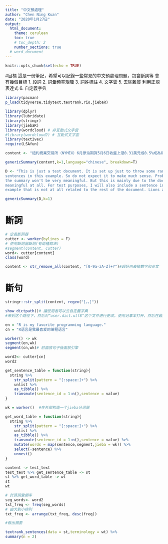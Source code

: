 ```yaml
---
title: "中文預處理"
author: "Chen Ning Kuan"
date: "2020年1月27日"
output: 
  html_document:
    theme: cerulean
    toc: true
    # toc_depth: 2
    number_sections: true
  # word_document
---
```



```r
knitr::opts_chunk$set(echo = TRUE)
```

#目標
這是一份筆記，希望可以記錄一些常見的中文預處理問題，包含斷詞等
會有幾個目標
1. 段詞
2. 詞彙頻率矩陣
3. 詞姓標註
4. 文字雲
5. 去除雜質 利用正規表達式
6. 自定義字典
   
```r
library(pacman)
p_load(tidyverse,tidytext,textrank,rio,jiebaR)
```



```r
library(dplyr)
library(lubridate)
library(stringr)
library(jiebaR)
library(wordcloud) # 非互動式文字雲
#library(wordcloud2) # 互動式文字雲
library(text2vec)
require(LSAfun)
```

```r
content <- "紐約商業交易所（NYMEX）6月原油期貨5月6日收盤上漲0.31美元或0.5%成為每桶62.25美元，因伊朗的局勢升溫，歐洲ICE期貨交易所（ICE Futures Europe）近月布蘭特原油上漲0.39美元或0.6%成為每桶71.24美元。路透社報導，美國正在向中東部署一個航母打擊群和一個轟炸機特遣部隊，美國代理國防部長稱伊朗政權的威脅是可信的。 卡達半島電視台網站5月5日報導，美國本月起取消對8個經濟體（中國、印度、日本、韓國、台灣、土耳其、義大利和希臘）購買伊朗石油的豁免，相比去年11月美國對伊朗石油出口實施制裁的時候允許這些國家在6個月內繼續購買以避免過度影響油價，顯然美國認為如今油市已經有足夠的供應。美國國務卿蓬佩奧（Mike Pompeo）表示，美國已經與主要產油國家進行溝通，希望確保油市的供應充足；加上美國國內的產油也在持續增長，這令美國有信心油市的供應不會匱乏。 不過，實際局勢可能未必如美國所想。目前有多個產油國家內政動盪並影響產量，包括阿爾及利亞、安哥拉、利比亞、伊朗、奈及利亞與委內瑞拉，一旦動盪升級，隨時會進一步影響油市供應。此外，伊朗重質原油也並非任何國家都能替代，遑論美國的輕質原油，與伊朗原油在品質上最為相近的是沙烏地阿拉伯，其次為阿拉伯聯合大公國。而如果油價因為任何供應問題再度飆升至每桶100美元，估計將令全球經濟增長削減0.6個百分點，通膨則將上揚0.7個百分點。 油田服務公司貝克休斯（Baker Hughes Inc.）公佈，截至5月3日，美國石油與天然氣探勘井數量較前週減少1座至990座，創下去年3月（990座）以來的13個月新低。其中，主要用於頁岩油氣開採的水平探勘井數量較前週持平為873座。探勘活動的增減會反映未來的石油產量，貝克休斯統計的探勘井是指為開發以及探勘新油氣儲藏所設的鑽井（鑽機）數量。 貝克休斯的數據顯示，截至5月3日，美國石油探勘井數量較前週所創的逾一年新低增加2座至807座，累計今年來仍減少78座；天然氣探勘井數量較前週減少3座至183座。與去年同期相比，美國石油探勘井數量減少27座，天然氣探勘井數量減少13座；水平探勘井數量年減2座。根據美國能源部週度預測數據，截至4月26日當週，美國原油日均產量再創新高水平至1,230萬桶。 在美國最大產油州德州，油氣探勘井數量較前週減少7座至484座，緊鄰德州上方的奧克拉荷馬州油氣探勘井數量較前週增加1座至103座，新墨西哥州油氣探勘井數量較前週增加2座至106座，路易斯安那州油氣探勘井數量較前週持平為62座，北達科他州油氣探勘井數量較前週減少1座至57座。最大頁岩油產地、盤據西德州與新墨西哥州東南部的二疊紀盆地石油探勘井數量較前週減少1座至459座。"

```

```r
genericSummary(content,k=1,language="chinese", breakdown=T)

D <- "This is just a test document. It is set up just to throw some random 
sentences in this example. So do not expect it to make much sense. Probably, even 
the summary won't be very meaningful. But this is mainly due to the document not being
meaningful at all. For test purposes, I will also include a sentence in this 
example that is not at all related to the rest of the document. Lions are larger than cats."

genericSummary(D,k=1)
```


# 斷詞
```r
# 定義斷詞器
cutter <- worker(bylines = F)
# 使用斷詞器斷詞(有兩種寫法)
#segment(content, cutter)
word<- cutter[content]
class(word)
```


```r
content <- str_remove_all(content, "[0-9a-zA-Z]+?")#超好用去掉數字和英文
```


# 斷句

```r
stringr::str_split(content, regex("[，。]"))
```

```r
show_dictpath()# 讓使用者可以去自定義字典
#来到这个路径下，然后对“user.dict.utf8”这个文件进行更改。使用记事本打开，然后在最后补上词条，也就是“R语言” 
```


```r
en = "R is my favorite programming language."
cn = "R语言是我最喜爱的编程语言"

worker() -> wk
segment(en,wk)
segment(cn,wk)# 前面放句子後面放引擎

word2<- cutter[cn]
word2
```

```r
get_sentence_table = function(string){
  string %>% 
    str_split(pattern = "[:space:]+") %>% 
    unlist %>% 
    as_tibble() %>% 
    transmute(sentence_id = 1:n(),sentence = value)
}
```

```r
wk = worker()  #在外部构造一个jieba分词器

get_word_table = function(string){
  string %>% 
    str_split(pattern = "[:space:]+") %>% 
    unlist %>% 
    as_tibble() %>% 
    transmute(sentence_id = 1:n(),sentence = value) %>% 
    mutate(words = map(sentence,segment,jieba = wk)) %>% 
    select(-sentence) %>% 
    unnest()
}
```

```r
content -> test_text
test_text %>% get_sentence_table -> st
st %>% get_word_table -> wt
st
wt
```

```r
# 計算詞彙頻率
seg_words<- word2 
txt_freq <- freq(seg_words)
# 由大到小排列
txt_freq <- arrange(txt_freq, desc(freq))
```



```r

#做出摘要

textrank_sentences(data = st,terminology = wt) %>% 
summary(n = 2)
```


